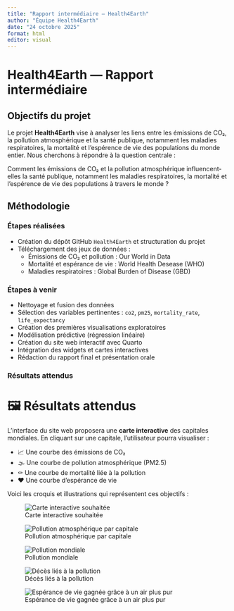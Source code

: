 ```yaml
---
title: "Rapport intermédiaire — Health4Earth"
author: "Équipe Health4Earth"
date: "24 octobre 2025"
format: html
editor: visual
---
```


# Health4Earth — Rapport intermédiaire

## Objectifs du projet

Le projet **Health4Earth** vise à analyser les liens entre les émissions de CO₂, la pollution atmosphérique et la santé publique, notamment les maladies respiratoires, la mortalité et l'espérence de vie des populations du monde entier. Nous cherchons à répondre à la question centrale :

Comment les émissions de CO₂ et la pollution atmosphérique influencent-elles la santé publique, notamment les maladies respiratoires, la mortalité et l'espérence de vie des populations à travers le monde ?

## Méthodologie

### Étapes réalisées

- Création du dépôt GitHub `Health4Earth` et structuration du projet
- Téléchargement des jeux de données :
  - Émissions de CO₂ et pollution : Our World in Data
  - Mortalité et espérance de vie : World Health Desease (WHO)
  - Maladies respiratoires : Global Burden of Disease (GBD)
  
### Étapes à venir
- Nettoyage et fusion des données
- Sélection des variables pertinentes : `co2`, `pm25`, `mortality_rate`, `life_expectancy`
- Création des premières visualisations exploratoires
- Modélisation prédictive (régression linéaire)
- Création du site web interactif avec Quarto
- Intégration des widgets et cartes interactives
- Rédaction du rapport final et présentation orale

### Résultats attendus
# 🖼️ Résultats attendus

L’interface du site web proposera une **carte interactive** des capitales mondiales. En cliquant sur une capitale, l’utilisateur pourra visualiser :

- 📈 Une courbe des émissions de CO₂
- 🌫️ Une courbe de pollution atmosphérique (PM2.5)
- ⚰️ Une courbe de mortalité liée à la pollution
- ❤️ Une courbe d’espérance de vie

Voici les croquis et illustrations qui représentent ces objectifs :

![Carte interactive souhaitée](../docs/Carte_Interactive_Souhaitee.png)

![Pollution atmosphérique par capitale](../docs/Air_Pollution_Per_Capital.jpg)

![Pollution mondiale](../docs/Air-Pollution-Around-the-World.jpg)

![Décès liés à la pollution](../docs/Die_Of_Air_pollution.jpg)

![Espérance de vie gagnée grâce à un air plus pur](../docs/Life_Expectancy_From_Cleaner_Air.jpg)
